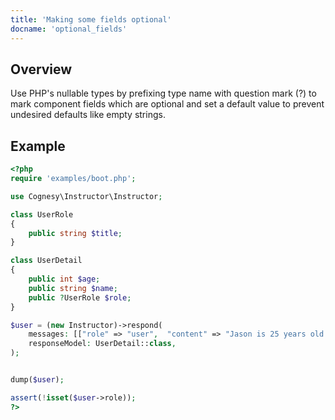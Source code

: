 ```yaml
---
title: 'Making some fields optional'
docname: 'optional_fields'
---
```


## Overview

Use PHP's nullable types by prefixing type name with question mark (?) to mark
component fields which are optional and set a default value to prevent undesired
defaults like empty strings.

## Example

```php
<?php
require 'examples/boot.php';

use Cognesy\Instructor\Instructor;

class UserRole
{
    public string $title;
}

class UserDetail
{
    public int $age;
    public string $name;
    public ?UserRole $role;
}

$user = (new Instructor)->respond(
    messages: [["role" => "user",  "content" => "Jason is 25 years old."]],
    responseModel: UserDetail::class,
);


dump($user);

assert(!isset($user->role));
?>
```
